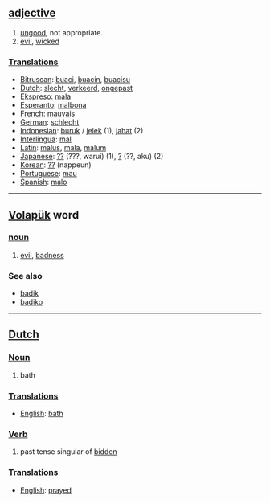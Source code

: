 == [[adjective]] ==
# [[ungood]], not appropriate.
# [[evil]], [[wicked]]

===[[Translation]]s===
*[[Bitruscan]]: [[buaci]], [[buacin]], [[buacisu]]
*[[Dutch]]: [[slecht]], [[verkeerd]], [[ongepast]]
*[[Ekspreso]]: [[mala]]
*[[Esperanto]]: [[malbona]]
*[[French]]: [[mauvais]]
*[[German]]: [[schlecht]]
*[[Indonesian]]: [[buruk]] / [[jelek]] (1), [[jahat]] (2)
*[[Interlingua]]: [[mal]]
*[[Latin]]: [[malus]], [[mala]], [[malum]]
*[[Japanese]]: [[??]] (???, warui) (1), [[?]] (??, aku) (2)
*[[Korean]]: [[??]] (nappeun)
*[[Portuguese]]: [[mau]]
*[[Spanish]]: [[malo]]

----

== [[Volapük]] word == 
=== [[noun]] ===
# [[evil]], [[badness]]

=== See also ===
*[[badik]]
*[[badiko]]

----

==[[Dutch]]==

===[[Noun]]===

#bath

===[[Translation]]s===

*[[English]]: [[bath]]

===[[Verb]]===

# past tense singular of [[bidden]]

===[[Translation]]s===

*[[English]]: [[prayed]]